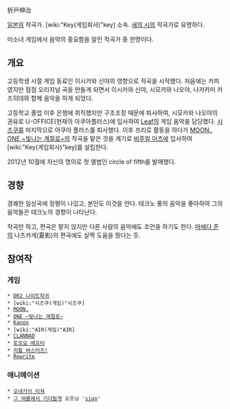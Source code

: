 折戸伸治

[[일본]]의 작곡가. [wiki:"Key(게임회사)"key] 소속. [[새의 시]]의 작곡가로 유명하다.

미소녀 게임에서 음악의 중요함을 알린 작곡가 중 한명이다.

== 개요 ==
고등학생 시절 게임 동료인 이시카와 신야의 영향으로 작곡을 시작했다. 처음에는 카피였지만 점점 오리지널 곡을 만들게 되면서 이시카와 신야, 시모카와 나오야, 나카카미 카즈히데와 함께 음악을 하게 되었다.

고등학교 졸업 이후 은행에 취직했지만 구조조정 때문에 퇴사하여, 시모카와 나오야의 권유로 U-OFFICE(현재의 아쿠아플러스)에 입사하여 [[Leaf]]의 게임 음악을 담당했다. [[시즈쿠]]를 마지막으로 아쿠아 플러스를 퇴사했다. 이후 프리로 활동을 하다가 [[MOON.]], [[ONE ~빛나는 계절로~]]의 작곡을 맡은 것을 계기로 [[비주얼 아츠]]에 입사하여 [wiki:"Key(게임회사)"key]를 설립한다.

2012년 10월에 자신의 명의로 첫 앨범인 circle of fifth를 발매했다.

== 경향 ==
경쾌한 일상곡에 정평이 나있고, 본인도 이것을 안다. 테크노 풍의 음악을 좋아하여 그의 음악들은 테크노의 경향이 나타난다.

작곡만 하고, 편곡은 맡지 않지만 다른 사람의 음악에도 조언을 하기도 한다. [[마에다 준]]의 나츠카게(夏影)의 편곡에도 살짝 도움을 줬다는 듯.

== 참여작 ==
=== 게임 ===
 * [[DR2 나이트작귀]]
 * [wiki:"시즈쿠(게임)"시즈쿠]
 * [[MOON.]]
 * [[ONE ~빛나는 계절로~]]
 * [[Kanon]]
 * [wiki:"AIR(게임)"AIR]
 * [[CLANNAD]]
 * [[토모요 애프터]]
 * [[리틀 버스터즈!]]
 * [[Rewrite]]
=== 애니메이션 ===
 * [[오네가이 티쳐]]
 * [[그 여름에서 기다릴게]] 오프닝 '[[sign]]'
